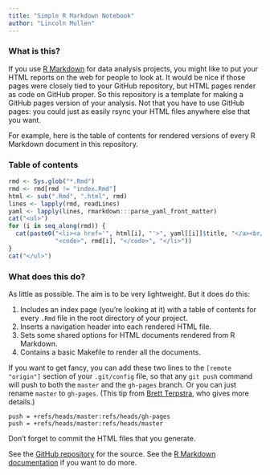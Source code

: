 ```yaml
---
title: "Simple R Markdown Notebook"
author: "Lincoln Mullen"
---
```


### What is this?

If you use [R Markdown](http://rmarkdown.rstudio.com/) for data analysis projects, you might like to put your HTML reports on the web for people to look at. It would be nice if those pages were closely tied to your GitHub repository, but HTML pages render as code on GitHub proper. So this repository is a template for making a GitHub pages version of your analysis. Not that you have to use GitHub pages: you could just as easily rsync your HTML files anywhere else that you want.

For example, here is the table of contents for rendered versions of every R Markdown document in this repository.

### Table of contents

```r
rmd <- Sys.glob("*.Rmd")
rmd <- rmd[rmd != "index.Rmd"]
html <- sub(".Rmd", ".html", rmd)
lines <- lapply(rmd, readLines)
yaml <- lapply(lines, rmarkdown:::parse_yaml_front_matter)
cat("<ul>")
for (i in seq_along(rmd)) {
  cat(paste0("<li><a href='", html[i], "'>", yaml[[i]]$title, "</a><br/>",
             "<code>", rmd[i], "</code>", "</li>"))
}
cat("</ul>")
```

### What does this do?

As little as possible. The aim is to be very lightweight. But it does do this:

1. Includes an index page (you're looking at it) with a table of contents for every `.Rmd` file in the root directory of your project.
2. Inserts a navigation header into each rendered HTML file.
4. Sets some shared options for HTML documents rendered from R Markdown.
5. Contains a basic Makefile to render all the documents.
  
If you want to get fancy, you can add these two lines to the `[remote "origin"]` section of your `.git/config` file, so that any `git push` command will push to both the `master` and the `gh-pages` branch. Or you can just rename `master` to `gh-pages`. (This tip from [Brett Terpstra](http://brettterpstra.com/2012/09/26/github-tip-easily-sync-your-master-to-github-pages/), who gives more details.)

```
push = +refs/heads/master:refs/heads/gh-pages
push = +refs/heads/master:refs/heads/master
```

Don't forget to commit the HTML files that you generate.

See the [GitHub repository](https://github.com/lmullen/rmd-notebook) for the source. See the [R Markdown documentation](http://rmarkdown.rstudio.com/) if you want to do more.
